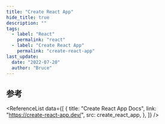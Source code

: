 ```yaml
---
title: "Create React App"
hide_title: true
description: ""
tags:
  - label: "React"
    permalink: "react"
  - label: "Create React App"
    permalink: "create-react-app"
last_update:
  date: "2022-07-20"
  author: "Bruce"
---
```



<FeatureIcon src={create_react_app} title="Create React App" />
<LinkList
  data={[
    {
      title: "配置绝对路径",
      link: "/docs/react/create-react-app/configure-absolute-path",
      src: create_react_app,
    },
    {
      title: "环境变量",
      link: "/docs/react/create-react-app/environment-variable",
      src: create_react_app,
    },
  ]}
/>

## 参考

<ReferenceList
  data={[
    {
      title: "Create React App Docs",
      link: "https://create-react-app.dev/",
      src: create_react_app,
    },
  ]}
/>
